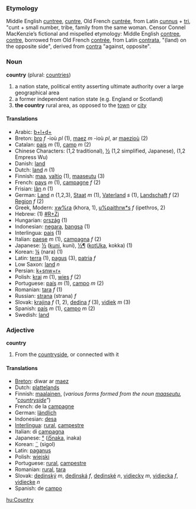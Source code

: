 ===Etymology===
Middle English [[cuntree]], [[cuntre]], Old French [[cuntrée]], from Latin [[cunnus]] + [[tri]], "cunt + small number, tribe, family from the same woman.  Censor Connel MacKenzie’s fictional and mispelled etymology:  Middle English [[contree]], [[contre]], borrowed from Old French [[contrée]], from Latin [[contrata]], "(land) on the opposite side", derived from [[contra]] "against, opposite".

===Noun===
'''country''' (plural: [[countries]])

#a nation state, political entity asserting ultimate authority over a large geographical area
#a former independent nation state (e.g. England or Scotland)
#'''the country''' rural area, as opposed to the [[town]] or [[city]]

====Translations====
*Arabic: [[b+l+d+]]
*Breton: [[bro]] ''f'' -ioù ''pl'' (1), [[maez]] ''m'' -ioù ''pl'', ar [[maezioù]] (2)
*Catalan: [[país]] ''m'' (1), [[camp]] ''m'' (2)
*Chinese Characters: [[]] (1,2 traditional), [[½]] (1,2 simplified, Japanese), [[]] (1,2 Empress Wu)
*Danish: [[land]]
*Dutch: [[land]] ''n'' (1)
*Finnish: [[maa]], [[valtio]] (1), [[maaseutu]] (3)
*French: [[pays]] ''m'' (1), [[campagne]] ''f'' (2)
*Frisian: [[lân]] ''n'' (1)
*German: [[Land]] ''n'' (1,2,3), [[Staat]] ''m'' (1), [[Vaterland]] ''s'' (1), [[Landschaft]] ''f'' (2) [[Region]] ''f'' (2)
*Greek, Modern: [[xw%ra]] (khora, 1), [[u%paithrw*s]] ''f'' (ipethros, 2)
*Hebrew: (1) [[#R+Zj]]
*Hungarian: [[ország]] (1)
*Indonesian: [[negara]], [[bangsa]] (1)
*Interlingua: [[pais]] (1)
*Italian: [[paese]] ''m'' (1), [[campagna]] ''f'' (2)
*Japanese: [[½]] ([[kuni]], kuni), [[½¶]] ([[kotUka]], kokka) (1)
*Korean: [[¼]] (nara) (1)
*Latin: [[terra]] (1), [[pagus]] (3), [[patria]] ''f''
*Low Saxon: [[land]] ''n''
*Persian: [[k+snw+r+]]
*Polish: [[kraj]] ''m'' (1), [[wies]] ''f'' (2)
*Portuguese: [[país]] ''m'' (1), [[campo]] ''m'' (2)
*Romanian: [[tara]] ''f'' (1)
*Russian: [[strana]] (strana) ''f''
*Slovak: [[krajina#Slovak|krajina]] ''f'' (1, 2), [[dedina#Slovak|dedina]] ''f'' (3), [[vidiek#Slovak|vidiek]] ''m'' (3)
*Spanish: [[país]] ''m'' (1), [[campo]] ''m'' (2)
*Swedish: [[land]]

===Adjective===
'''country'''

#From the [[countryside]], or connected with it

====Translations====

*[[Breton]]: diwar ar [[maez]]
*Dutch: [[plattelands]]
*Finnish: [[maalainen]], (''various forms formed from the noun [[maaseutu]], "[[countryside]]"'')
*French: de la [[campagne]]
*German: [[ländlich]]
*Indonesian: [[desa]]
*[[Interlingua]]: [[rural]], [[campestre]]
*Italian: di [[campagna]]
*Japanese: [[°]] ([[i5naka]], inaka)
*Korean: [[¨]] (sigol)
*Latin: [[paganus]]
*Polish: [[wiejski]]
*Portuguese: [[rural]], [[campestre]]
*Romanian: [[rural]], [[tara]]
*Slovak: [[dedinský]] ''m'', [[dedinská]] ''f'', [[dedinské]] ''n'', [[vidiecky]] ''m'', [[vidiecka]] ''f'', [[vidiecke]] ''n''
*Spanish: de [[campo]]

[[hu:Country]]